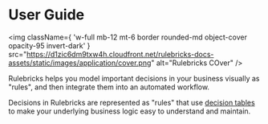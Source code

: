 # User Guide

<img
  className={
    'w-full mb-12 mt-6 border rounded-md object-cover opacity-95 invert-dark'
  }
  src="https://d1zic6dm9txw4h.cloudfront.net/rulebricks-docs-assets/static/images/application/cover.png"
  alt="Rulebricks COver"
/>

Rulebricks helps you model important decisions in your business visually as "rules", and then integrate them into an automated workflow.

Decisions in Rulebricks are represented as "rules" that use [decision tables](https://en.wikipedia.org/wiki/Decision_table) to make your underlying business logic easy to understand and maintain.


<Cards className="pt-6">
  <Card
    title="What is a rule?"
    href="/getting-started/what-is-a-rule"
    arrow="1"
  ></Card>
  <Card
    title="Requests & Responses"
    href="/getting-started/requests-and-responses"
    arrow="1"
  ></Card>
  <Card
    title="Start building your rule"
    href="/getting-started/start-building"
    arrow="1"
  ></Card>
  <Card
    title="Integration guide"
    href="/getting-started/integration"
    arrow="1"
  ></Card>
  <Card
    title="Private deployments"
    href="/private-deployment/getting-access"
    arrow="1"
  ></Card>
</Cards>
